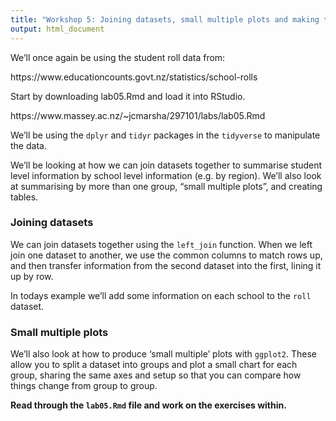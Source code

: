 ```yaml
---
title: "Workshop 5: Joining datasets, small multiple plots and making tidy data wide"
output: html_document
---
```


We'll once again be using the student roll data from:

https://www.educationcounts.govt.nz/statistics/school-rolls

Start by downloading lab05.Rmd and load it into RStudio.

https://www.massey.ac.nz/~jcmarsha/297101/labs/lab05.Rmd

We'll be using the `dplyr` and `tidyr` packages in the `tidyverse` to manipulate the data.

We'll be looking at how we can join datasets together to summarise student level information by school level information (e.g. by region). We'll also look at summarising by more than one group, "small multiple plots", and creating tables.

### Joining datasets

We can join datasets together using the `left_join` function. When we left join one dataset to another, we use the common columns to match rows up, and then transfer information from the second dataset into the first, lining it up by row.

In todays example we'll add some information on each school to the `roll` dataset.

### Small multiple plots

We'll also look at how to produce 'small multiple' plots with `ggplot2`. These allow you to split a dataset into
groups and plot a small chart for each group, sharing the same axes and setup so that you can compare how things
change from group to group.

**Read through the `lab05.Rmd` file and work on the exercises within.**
